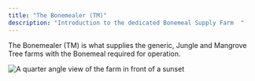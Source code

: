 ```yaml
---
title: "The Bonemealer (TM)"
description: "Introduction to the dedicated Bonemeal Supply Farm  "
---
```


The Bonemealer (TM) is what supplies the generic, Jungle and Mangrove Tree farms with the Bonemeal required for operation.

<img
  className="block"
  src="/images/bonemelee_main.png"
  alt="A quarter angle view of the farm in front of a sunset"
/>
